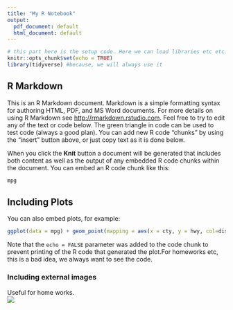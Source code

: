 ```yaml
---
title: "My R Notebook"
output:
  pdf_document: default
  html_document: default
---
```


```r
# this part here is the setup code. Here we can load libraries etc etc. 
knitr::opts_chunk$set(echo = TRUE)
library(tidyverse) #because, we will always use it
```

## R Markdown

This is an R Markdown document. Markdown is a simple formatting syntax for authoring HTML, PDF, and MS Word documents. For more details on using R Markdown see <http://rmarkdown.rstudio.com>. Feel free to try to edit any of the text or code below. The green triangle in code can be used to test code (always a good plan). You can add new R code "chunks" by using the "insert" button above, or just copy text as it is done  below. 

When you click the **Knit** button a document will be generated that includes both content as well as the output of any embedded R code chunks within the document. You can embed an R code chunk like this:

```r
mpg
```

## Including Plots

You can also embed plots, for example:

```r
ggplot(data = mpg) + geom_point(mapping = aes(x = cty, y = hwy, col=displ ))+theme_bw()
```

Note that the `echo = FALSE` parameter was added to the code chunk to prevent printing of the R code that generated the plot.For homeworks etc, this is a bad idea, we always want to see the code. 

### Including external images
Useful for home works.  
![](an_example_image.gif)

